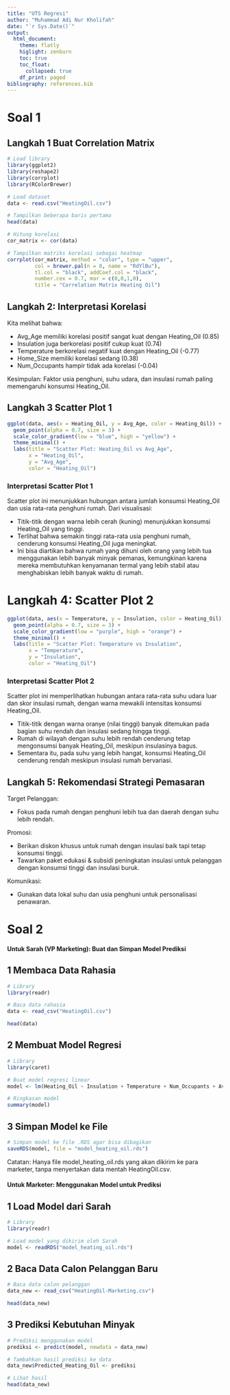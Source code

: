 ```yaml
---
title: "UTS Regresi"
author: "Muhammad Adi Nur Kholifah"
date: "`r Sys.Date()`"
output: 
  html_document:
    theme: flatly
    higlight: zenburn
    toc: true
    toc_float:
      collapsed: true
    df_print: paged
bibliography: references.bib
---
```


# Soal 1
## Langkah 1 Buat Correlation Matrix
```r
# Load library
library(ggplot2)
library(reshape2)
library(corrplot)
library(RColorBrewer)

# Load dataset
data <- read.csv("HeatingOil.csv")

# Tampilkan beberapa baris pertama
head(data)

```

```r
# Hitung korelasi
cor_matrix <- cor(data)

# Tampilkan matriks korelasi sebagai heatmap
corrplot(cor_matrix, method = "color", type = "upper",
         col = brewer.pal(n = 8, name = "RdYlBu"),
         tl.col = "black", addCoef.col = "black",
         number.cex = 0.7, mar = c(0,0,1,0),
         title = "Correlation Matrix Heating Oil")

```

## Langkah 2: Interpretasi Korelasi
Kita melihat bahwa:

- Avg_Age memiliki korelasi positif sangat kuat dengan Heating_Oil (0.85)
- Insulation juga berkorelasi positif cukup kuat (0.74)
- Temperature berkorelasi negatif kuat dengan Heating_Oil (-0.77)
- Home_Size memiliki korelasi sedang (0.38)
- Num_Occupants hampir tidak ada korelasi (-0.04)

Kesimpulan: Faktor usia penghuni, suhu udara, dan insulasi rumah paling memengaruhi konsumsi Heating_Oil.

## Langkah 3 Scatter Plot 1
```r
ggplot(data, aes(x = Heating_Oil, y = Avg_Age, color = Heating_Oil)) +
  geom_point(alpha = 0.7, size = 3) +
  scale_color_gradient(low = "blue", high = "yellow") +
  theme_minimal() +
  labs(title = "Scatter Plot: Heating_Oil vs Avg_Age",
       x = "Heating_Oil",
       y = "Avg_Age",
       color = "Heating_Oil")

```

### Interpretasi Scatter Plot 1

Scatter plot ini menunjukkan hubungan antara jumlah konsumsi Heating_Oil dan usia rata-rata penghuni rumah. Dari visualisasi:

- Titik-titik dengan warna lebih cerah (kuning) menunjukkan konsumsi Heating_Oil yang tinggi.
- Terlihat bahwa semakin tinggi rata-rata usia penghuni rumah, cenderung konsumsi Heating_Oil juga meningkat.
- Ini bisa diartikan bahwa rumah yang dihuni oleh orang yang lebih tua menggunakan lebih banyak minyak pemanas, kemungkinan karena mereka membutuhkan kenyamanan termal yang lebih stabil atau menghabiskan lebih banyak waktu di rumah.


# Langkah 4: Scatter Plot 2
```r
ggplot(data, aes(x = Temperature, y = Insulation, color = Heating_Oil)) +
  geom_point(alpha = 0.7, size = 3) +
  scale_color_gradient(low = "purple", high = "orange") +
  theme_minimal() +
  labs(title = "Scatter Plot: Temperature vs Insulation",
       x = "Temperature",
       y = "Insulation",
       color = "Heating_Oil")

```

### Interpretasi Scatter Plot 2

Scatter plot ini memperlihatkan hubungan antara rata-rata suhu udara luar dan skor insulasi rumah, dengan warna mewakili intensitas konsumsi Heating_Oil.

- Titik-titik dengan warna oranye (nilai tinggi) banyak ditemukan pada bagian suhu rendah dan insulasi sedang hingga tinggi.
- Rumah di wilayah dengan suhu lebih rendah cenderung tetap mengonsumsi banyak Heating_Oil, meskipun insulasinya bagus.
- Sementara itu, pada suhu yang lebih hangat, konsumsi Heating_Oil cenderung rendah meskipun insulasi rumah bervariasi.

## Langkah 5: Rekomendasi Strategi Pemasaran
 Target Pelanggan:

 - Fokus pada rumah dengan penghuni lebih tua dan daerah dengan suhu lebih rendah.

 Promosi:
 
 - Berikan diskon khusus untuk rumah dengan insulasi baik tapi tetap konsumsi tinggi.
 - Tawarkan paket edukasi & subsidi peningkatan insulasi untuk pelanggan dengan konsumsi tinggi dan insulasi buruk.

 Komunikasi:

 - Gunakan data lokal suhu dan usia penghuni untuk personalisasi penawaran.


# Soal 2

#### Untuk Sarah (VP Marketing): Buat dan Simpan Model Prediksi

## 1 Membaca Data Rahasia
```r
# Library
library(readr)

# Baca data rahasia
data <- read_csv("HeatingOil.csv")

head(data)

```

## 2 Membuat Model Regresi
```r
# Library
library(caret)

# Buat model regresi linear
model <- lm(Heating_Oil ~ Insulation + Temperature + Num_Occupants + Avg_Age + Home_Size, data = data)

# Ringkasan model
summary(model)

```

## 3 Simpan Model ke File
```r
# Simpan model ke file .RDS agar bisa dibagikan
saveRDS(model, file = "model_heating_oil.rds")

```
Catatan: Hanya file model_heating_oil.rds yang akan dikirim ke para marketer, tanpa menyertakan data mentah HeatingOil.csv.

#### Untuk Marketer: Menggunakan Model untuk Prediksi

## 1 Load Model dari Sarah
```r
# Library
library(readr)

# Load model yang dikirim oleh Sarah
model <- readRDS("model_heating_oil.rds")

```

## 2 Baca Data Calon Pelanggan Baru
```r
# Baca data calon pelanggan
data_new <- read_csv("HeatingOil-Marketing.csv")

head(data_new)

```

## 3 Prediksi Kebutuhan Minyak
```r
# Prediksi menggunakan model
prediksi <- predict(model, newdata = data_new)

# Tambahkan hasil prediksi ke data
data_new$Predicted_Heating_Oil <- prediksi

# Lihat hasil
head(data_new)

```

